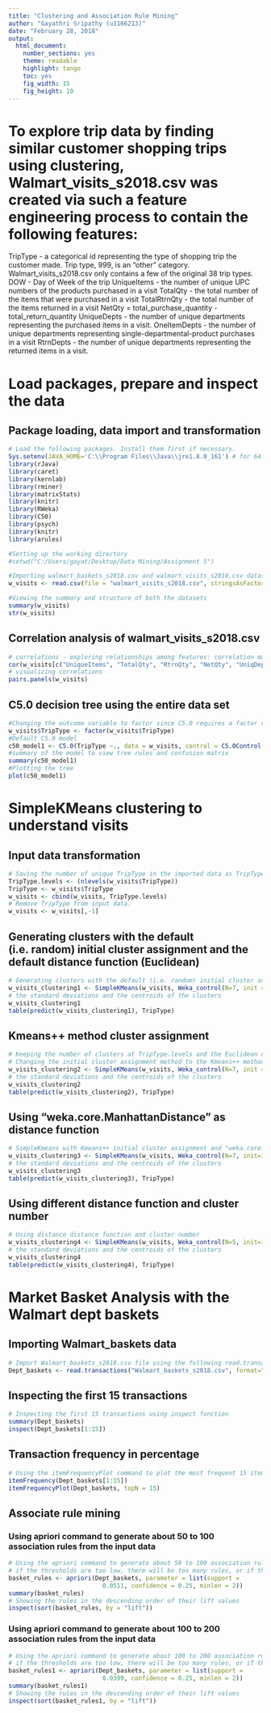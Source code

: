 ```yaml
---
title: "Clustering and Association Rule Mining"
author: "Gayathri Sripathy (u1166213)"
date: "February 28, 2018"
output: 
  html_document:
    number_sections: yes
    theme: readable
    highlight: tango
    toc: yes
    fig_width: 15
    fig_height: 10
---
```


# To explore trip data by finding similar customer shopping trips using clustering, Walmart_visits_s2018.csv was created via such a feature engineering process to contain the following features:

TripType - a categorical id representing the type of shopping trip the customer made. Trip type, 999, is an "other" category. Walmart_visits_s2018.csv only contains a few of the original 38 trip types.
DOW - Day of Week of the trip
UniqueItems - the number of unique UPC numbers of the products purchased in a visit
TotalQty - the total number of the items that were purchased in a visit
TotalRtrnQty -  the total number of the items returned in a visit
NetQty = total_purchase_quantity - total_return_quantity
UniqueDepts - the number of unique departments representing the purchased items in a visit.
OneItemDepts - the number of unique departments representing single-departmental-product purchases in a visit
RtrnDepts - the number of unique departments representing the returned items in a visit.

# Load packages, prepare and inspect the data
## Package loading, data import and transformation
```r
# Load the following packages. Install them first if necessary.
Sys.setenv(JAVA_HOME='C:\\Program Files\\Java\\jre1.8.0_161') # for 64-bit version
library(rJava)
library(caret)
library(kernlab)
library(rminer)
library(matrixStats)
library(knitr)
library(RWeka)
library(C50)
library(psych)
library(knitr)
library(arules)

#Setting up the working directory
#setwd("C:/Users/gayat/Desktop/Data Mining/Assignment 5")

#Importing walmart_baskets_s2018.csv and walmart_visits_s2018.csv datasets and trnsforming character to factor variables
w_visits <- read.csv(file = "walmart_visits_s2018.csv", stringsAsFactors = TRUE)

#Viewing the summary and structure of both the datasets
summary(w_visits)
str(w_visits)
```

## Correlation analysis of walmart_visits_s2018.csv
```r
# correlations - exploring relationships among features: correlation matrix
cor(w_visits[c("UniqueItems", "TotalQty", "RtrnQty", "NetQty", "UniqDepts", "OneItemDepts", "RtrnDepts")])
# visualizing correlations
pairs.panels(w_visits)
```

## C5.0 decision tree using the entire data set
```r
#Changing the outcome variable to factor since C5.0 requires a factor variable as outcome
w_visits$TripType <- factor(w_visits$TripType)
#Default C5.0 model
c50_model1 <- C5.0(TripType ~., data = w_visits, control = C5.0Control(CF = 0.24))
#summary of the model to view tree rules and confusion matrix
summary(c50_model1)
#Plotting the tree
plot(c50_model1)
```

# SimpleKMeans clustering  to understand visits
## Input data transformation
```r
# Saving the number of unique TripType in the imported data as TripType.levels. 
TripType.levels <- (nlevels(w_visits$TripType))
TripType <- w_visits$TripType
w_visits <- cbind(w_visits, TripType.levels)
# Remove TripType from input data. 
w_visits <- w_visits[,-1]
```

## Generating clusters with the default (i.e. random) initial cluster assignment and the default distance function (Euclidean)
```r
# Generating clusters with the default (i.e. random) initial cluster assignment and the default distance function (Euclidean). The number of clusters equals to TripType.levels.
w_visits_clustering1 <- SimpleKMeans(w_visits, Weka_control(N=7, init = 0, V=TRUE))
# the standard deviations and the centroids of the clusters
w_visits_clustering1
table(predict(w_visits_clustering1), TripType)
```

## Kmeans++ method cluster assignment
```r
# Keeping the number of clusters at TripType.levels and the Euclidean distance function. 
# Changing the initial cluster assignment method to the Kmeans++ method. 
w_visits_clustering2 <- SimpleKMeans(w_visits, Weka_control(N=7, init = 1, V=TRUE))
# the standard deviations and the centroids of the clusters
w_visits_clustering2
table(predict(w_visits_clustering2), TripType)
```

## Using "weka.core.ManhattanDistance" as distance function
```r
# SimpleKmeans with Kmeans++ initial cluster assignment and "weka.core.Manhattandistance"
w_visits_clustering3 <- SimpleKMeans(w_visits, Weka_control(N=7, init=1, A="weka.core.ManhattanDistance", V=TRUE))
# the standard deviations and the centroids of the clusters
w_visits_clustering3
table(predict(w_visits_clustering3), TripType)
```

## Using different distance function and cluster number
```r
# Using distance distance function and cluster number
w_visits_clustering4 <- SimpleKMeans(w_visits, Weka_control(N=5, init=1, A="weka.core.ManhattanDistance", V=TRUE))
# the standard deviations and the centroids of the clusters
w_visits_clustering4
table(predict(w_visits_clustering4), TripType)
```

# Market Basket Analysis with the Walmart dept baskets
## Importing Walmart_baskets data
```r
# Import Walmart_baskets_s2018.csv file using the following read.transactions() with the "single" format (for long format) and save it in a sparse matrix called, e.g., Dept_baskets.
Dept_baskets <- read.transactions("Walmart_baskets_s2018.csv", format="single", sep = ",", cols=c("VisitNumber","DepartmentDescription"))
```

## Inspecting the first 15 transactions
```r
# Inspecting the first 15 transactions using inspect function
summary(Dept_baskets)
inspect(Dept_baskets[1:15])
```

## Transaction frequency in percentage
```r
# Using the itemFrequencyPlot command to plot the most frequent 15 items in the descending order of transaction frequency in percentage
itemFrequency(Dept_baskets[1:15])
itemFrequencyPlot(Dept_baskets, topN = 15)
```

## Associate rule mining
### Using apriori command to generate about 50 to 100 association rules from the input data
```r
# Using the apriori command to generate about 50 to 100 association rules from the input data.
# if the thresholds are too low, there will be too many rules, or if they are too high, there will not be enough rules. 
basket_rules <- apriori(Dept_baskets, parameter = list(support =
                          0.0511, confidence = 0.25, minlen = 2))
summary(basket_rules)
# Showing the rules in the descending order of their lift values
inspect(sort(basket_rules, by = "lift"))
```

### Using apriori command to generate about 100 to 200 association rules from the input data
```r
# Using the apriori command to generate about 100 to 200 association rules from the input data.
# if the thresholds are too low, there will be too many rules, or if they are too high, there will not be enough rules. 
basket_rules1 <- apriori(Dept_baskets, parameter = list(support =
                          0.0399, confidence = 0.25, minlen = 2))
summary(basket_rules1)
# Showing the rules in the descending order of their lift values
inspect(sort(basket_rules1, by = "lift"))
```
